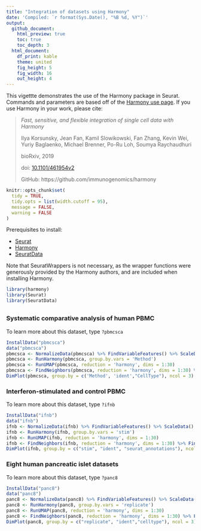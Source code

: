 ```yaml
---
title: "Integration of datasets using Harmony"
date: 'Compiled: `r format(Sys.Date(), "%B %d, %Y")`'
output:
  github_document:
    html_preview: true
    toc: true
    toc_depth: 3
  html_document:
    df_print: kable
    theme: united
    fig_height: 5
    fig_width: 16
    out_height: 4
---
```


This vigettte demonstrates the use of the Harmony package in Seurat. Commands and parameters are based off of the [Harmony use page](https://github.com/immunogenomics/harmony). If you use Harmony in your work, please cite:

> *Fast, sensitive, and flexible integration of single cell data with Harmony*
>
> Ilya Korsunsky, Jean Fan, Kamil Slowikowski, Fan Zhang, Kevin Wei, Yuriy Baglaenko, Michael Brenner, Po-Ru Loh, Soumya Raychaudhuri
>
> bioRxiv, 2019
>
> doi: [10.1101/461954v2](https://www.biorxiv.org/content/10.1101/461954v2)
>
> GitHub: https://github.com/immunogenomics/harmony

```r
knitr::opts_chunk$set(
  tidy = TRUE,
  tidy.opts = list(width.cutoff = 95),
  message = FALSE,
  warning = FALSE
)
```

Prerequisites to install:

* [Seurat](https://satijalab.org/seurat/install)
* [Harmony](https://github.com/immunogenomics/harmony)
* [SeuratData](https://github.com/satijalab/seurat-data)

Note that SeuratWrappers is not necessary, as the wrapper functions were generously provided by the Harmony authors, and are included when installing Harmony.

```r
library(harmony)
library(Seurat)
library(SeuratData)
```

## {.tabset .tabset-pills}

### Systematic comparative analysis of human PBMC

To learn more about this dataset, type `?pbmcsca`

```r
InstallData("pbmcsca")
data("pbmcsca")
pbmcsca <- NormalizeData(pbmcsca) %>% FindVariableFeatures() %>% ScaleData() %>% RunPCA(verbose = FALSE)
pbmcsca <- RunHarmony(pbmcsca, group.by.vars = 'Method')
pbmcsca <- RunUMAP(pbmcsca, reduction = 'harmony', dims = 1:30)
pbmcsca <- FindNeighbors(pbmcsca, reduction = 'harmony', dims = 1:30) %>% FindClusters()
DimPlot(pbmcsca, group.by = c('Method', 'ident',"CellType"), ncol = 3)
```

### Interferon-stimulated and control PBMC

To learn more about this dataset, type `?ifnb`

```r
InstallData("ifnb")
data("ifnb")
ifnb <- NormalizeData(ifnb) %>% FindVariableFeatures() %>% ScaleData() %>% RunPCA(verbose = FALSE)
ifnb <- RunHarmony(ifnb, group.by.vars = 'stim')
ifnb <- RunUMAP(ifnb, reduction = 'harmony', dims = 1:30)
ifnb <- FindNeighbors(ifnb, reduction = 'harmony', dims = 1:30) %>% FindClusters()
DimPlot(ifnb, group.by = c("stim", "ident", "seurat_annotations"), ncol = 3)
```

### Eight human pancreatic islet datasets

To learn more about this dataset, type `?panc8`

```r
InstallData("panc8")
data("panc8")
panc8 <- NormalizeData(panc8) %>% FindVariableFeatures() %>% ScaleData() %>% RunPCA(verbose = FALSE)
panc8 <- RunHarmony(panc8, group.by.vars = 'replicate')
panc8 <- RunUMAP(panc8, reduction = 'harmony', dims = 1:30)
panc8 <- FindNeighbors(panc8, reduction = 'harmony', dims = 1:30) %>% FindClusters()
DimPlot(panc8, group.by = c("replicate", "ident","celltype"), ncol = 3)
```
